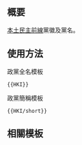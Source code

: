 {{NoteTA/MediaWiki}}{{Documentation subpage}}<!-- 在本行下編輯模板說明 -->

== 概要 ==
[[本土民主前線]]黨徽及黨名。

== 使用方法 ==
;政黨全名模板
 <pre>{{HKI}}</pre>

;政黨簡稱模板
 <pre>{{HKI/short}}</pre>

== 相關模板 ==
{{香港政黨模板}}